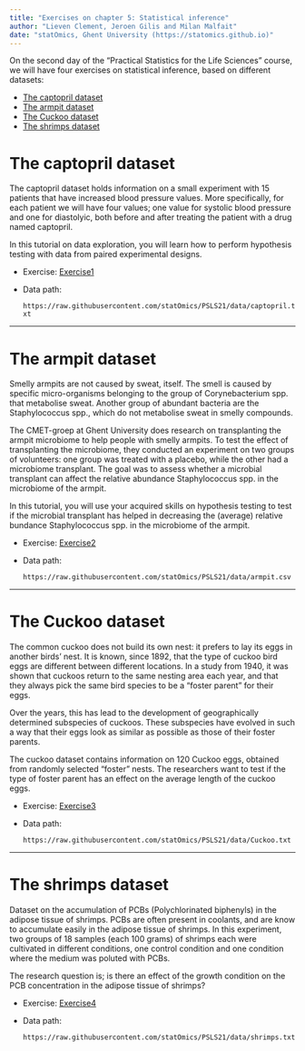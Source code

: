 ```yaml
---
title: "Exercises on chapter 5: Statistical inference"
author: "Lieven Clement, Jeroen Gilis and Milan Malfait"
date: "statOmics, Ghent University (https://statomics.github.io)"
---
```


On the second day of the "Practical Statistics for the Life Sciences" course, we
will have four exercises on statistical inference, based on different datasets:

* [The captopril dataset]
* [The armpit dataset]
* [The Cuckoo dataset]
* [The shrimps dataset]

# The captopril dataset

The captopril dataset holds information on a small experiment with 15 patients
that have increased blood pressure values. More specifically, for each patient
we will have four values; one value for systolic blood pressure and one for
diastolyic, both before and after treating the patient with a drug named
captopril.

In this tutorial on data exploration, you will learn how to perform hypothesis
testing with data from paired experimental designs.

- Exercise: [Exercise1](./05_1_captopril.html)
- Data path:

  `https://raw.githubusercontent.com/statOmics/PSLS21/data/captopril.txt`

<!-- - Solution: [Solution1](./05_1_captopril_sol.html) -->

---

# The armpit dataset

Smelly armpits are not caused by sweat, itself. The smell is caused by specific
micro-organisms belonging to the group of Corynebacterium spp. that metabolise
sweat. Another group of abundant bacteria are the Staphylococcus spp., which do
not metabolise sweat in smelly compounds.

The CMET-groep at Ghent University does research on transplanting the armpit
microbiome to help people with smelly armpits. To test the effect of
transplanting the microbiome, they conducted an experiment on two groups
of volunteers: one group was treated with a placebo, while the other had a
microbiome transplant. The goal was to assess whether a microbial transplant can affect the relative abundance Staphylococcus spp. in the microbiome of the armpit.

In this tutorial, you will use your acquired skills on hypothesis testing to
test if the microbial transplant has helped in decreasing the (average) relative
bundance Staphylococcus spp. in the microbiome of the armpit.

- Exercise: [Exercise2](./05_2_armpit.html)
- Data path:

  `https://raw.githubusercontent.com/statOmics/PSLS21/data/armpit.csv`

<!-- - Solution: [Solution2](./05_2_armpit_sol.html) -->

---

# The Cuckoo dataset

The common cuckoo does not build its own nest: it prefers to lay its eggs in
another birds' nest. It is known, since 1892, that the type of cuckoo bird eggs
are different between different locations. In a study from 1940, it was shown
that cuckoos return to the same nesting area each year, and that they always
pick the same bird species to be a "foster parent" for their eggs.

Over the years, this has lead to the development of geographically determined
subspecies of cuckoos. These subspecies have evolved in such a way that their
eggs look as similar as possible as those of their foster parents.

The cuckoo dataset contains information on 120 Cuckoo eggs, obtained from
randomly selected "foster" nests. The researchers want to test if the type of
foster parent has an effect on the average length of the cuckoo eggs.

- Exercise: [Exercise3](./05_3_cuckoo.html)
- Data path:

  `https://raw.githubusercontent.com/statOmics/PSLS21/data/Cuckoo.txt`

<!-- - Solution: [Solution3](./05_3_cuckoo_sol.html) -->

---

# The shrimps dataset

Dataset on the accumulation of PCBs (Polychlorinated biphenyls)
in the adipose tissue of shrimps. PCBs are often present in coolants, and are
know to accumulate easily in the adipose tissue of shrimps. In this experiment,
two groups of 18 samples (each 100 grams) of shrimps each were cultivated
in different conditions, one control condition and one condition
where the medium was poluted with PCBs.

The research question is; is there an effect of the growth condition on the PCB
concentration in the adipose tissue of shrimps?

- Exercise: [Exercise4](./05_4_shrimps.html)
- Data path:

  `https://raw.githubusercontent.com/statOmics/PSLS21/data/shrimps.txt`

<!-- - Solution: [Solution4](./05_4_shrimps_sol.html) -->
